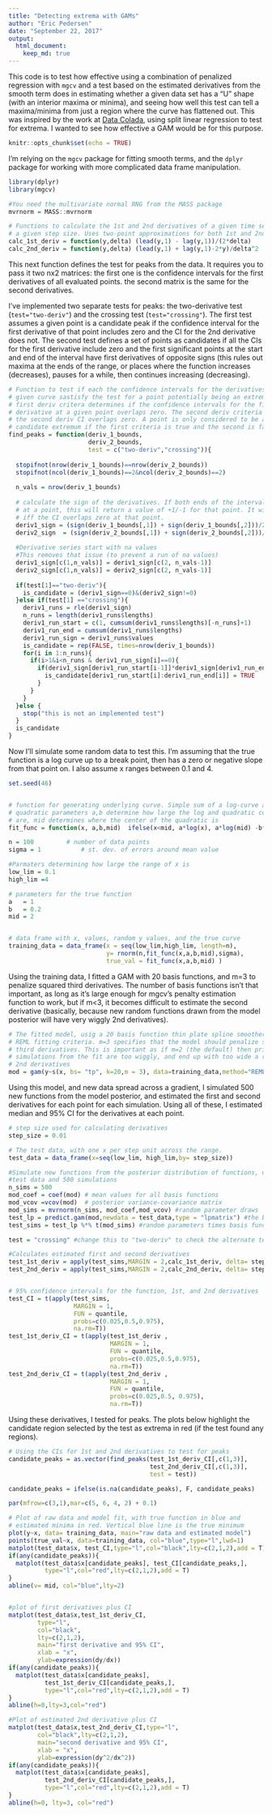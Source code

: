 ```yaml
---
title: "Detecting extrema with GAMs"
author: "Eric Pedersen"
date: "September 22, 2017"
output: 
  html_document:
    keep_md: true
---
```


This code is to test how effective using a combination of penalized regression
with `mgcv` and a test based on the estimated derivatives from the smooth term
does in estimating whether a given data set has a "U" shape (with an interior
maxima or minima), and seeing how well this test can tell a maxima/minima from
just a region where the curve has flattened out. This was inspired by the work
at [Data Colada](http://datacolada.org/62), using split linear regression to 
test for extrema. I wanted to see how effective a GAM would be for this purpose.

```r
knitr::opts_chunk$set(echo = TRUE)
```

I'm relying on the `mgcv` package for fitting smooth terms, and the `dplyr`
package for working with more complicated data frame manipulation.

```r
library(dplyr)
library(mgcv)

#You need the multivariate normal RNG from the MASS package
mvrnorm = MASS::mvrnorm

```




```r

# Functions to calculate the 1st and 2nd derivatives of a given time series with
# a given step size. Uses two-point approximations for both 1st and 2nd derivs.
calc_1st_deriv = function(y,delta) (lead(y,1) - lag(y,1))/(2*delta)
calc_2nd_deriv = function(y,delta) (lead(y,1) + lag(y,1)-2*y)/delta^2


```

This next function defines the test for peaks from the data. It requires you to
pass it two nx2 matrices: the first one is the confidence intervals for the
first derivatives of all evaluated points. the second matrix is the same for the
second derivatives.

I've implemented two separate tests for peaks: the two-derivative test
(`test="two-deriv"`) and the crossing test (`test="crossing"`). The first test
assumes a given point is a candidate peak if the confidence interval for the
first derivative of that point includes zero and the CI for the 2nd derivative
does not. The second test defines a set of points as candidates if all the CIs
for the first derivative include zero and the first significant points at the
start and end of the interval have first derivatives of opposite signs (this
rules out maxima at the ends of the range, or places where the function
increases (decreases), pauses for a while, then continues increasing
(decreasing).


```r
# Function to test if each the confidence intervals for the derivatives of a
# given curve sastisfy the test for a point potentially being an extremum The
# first deriv critera determines if the confidence intervals for the first 
# derivative at a given point overlaps zero. The second deriv criteria tests if
# the second deriv CI overlaps zero. A point is only considered to be a 
# candidate extremum if the first criteria is true and the second is false
find_peaks = function(deriv_1_bounds, 
                      deriv_2_bounds, 
                      test = c("two-deriv","crossing")){
  
  stopifnot(nrow(deriv_1_bounds)==nrow(deriv_2_bounds))
  stopifnot(ncol(deriv_1_bounds)==2&ncol(deriv_2_bounds)==2)
  
  n_vals = nrow(deriv_1_bounds)
  
  # calculate the sign of the derivatives. If both ends of the interval are pos/neg
  # at a point, this will return a value of +1/-1 for that point. It will be zero
  # iff the CI overlaps zero at that point.
  deriv1_sign = (sign(deriv_1_bounds[,1]) + sign(deriv_1_bounds[,2]))/2
  deriv2_sign  = (sign(deriv_2_bounds[,1]) + sign(deriv_2_bounds[,2]))/2
  
  #Derivative series start with na values
  #This removes that issue (to prevent a run of na values)
  deriv1_sign[c(1,n_vals)] = deriv1_sign[c(2, n_vals-1)] 
  deriv2_sign[c(1,n_vals)] = deriv2_sign[c(2, n_vals-1)] 
  
  if(test[1]=="two-deriv"){
    is_candidate = (deriv1_sign==0)&(deriv2_sign!=0)
  }else if(test[1] =="crossing"){
    deriv1_runs = rle(deriv1_sign)
    n_runs = length(deriv1_runs$lengths)
    deriv1_run_start = c(1, cumsum(deriv1_runs$lengths)[-n_runs]+1)
    deriv1_run_end = cumsum(deriv1_runs$lengths)
    deriv1_run_sign = deriv1_runs$values
    is_candidate = rep(FALSE, times=nrow(deriv_1_bounds))
    for(i in 1:n_runs){
      if(i>1&i<n_runs & deriv1_run_sign[i]==0){
        if(deriv1_sign[deriv1_run_start[i-1]]*deriv1_sign[deriv1_run_end[i+1]]==-1){
          is_candidate[deriv1_run_start[i]:deriv1_run_end[i]] = TRUE
        }
      }
    }
  }else {
    stop("this is not an implemented test")
  }
  is_candidate
}
```



Now I'll simulate some random data to test this. I'm assuming that the true
function is a log curve up to a break point, then has a zero or negative slope 
from that point on. I also assume x ranges between 0.1 and 4. 

```r

set.seed(46)


# function for generating underlying curve. Simple sum of a log-curve and a
# quadratic parameters a,b determine how large the log and quadratic components
# are, mid determines where the center of the quadratic is
fit_func = function(x, a,b,mid)  ifelse(x<mid, a*log(x), a*log(mid) -b*(x-mid))

n = 100         # number of data points
sigma = 1           # st. dev. of errors around mean value

#Parmaters determining how large the range of x is
low_lim = 0.1
high_lim =4

# parameters for the true function
a   = 1    
b   = 0.2
mid = 2


# data frame with x, values, random y values, and the true curve
training_data = data_frame(x = seq(low_lim,high_lim, length=n),
                           y= rnorm(n,fit_func(x,a,b,mid),sigma),
                           true_val = fit_func(x,a,b,mid) )


```

Using the training data, I fitted a GAM with 20 basis functions, and m=3 to penalize 
squared third derivatives. The number of basis functions isn't that important, as
long as it's large enough for mgcv's penalty estimation function to work, but 
if m<3, it becomes difficult to estimate the second derivative (basically, because
new random functions drawn from the model posterior will have very wiggly 2nd derivatives). 

```r

# The fitted model, usig a 20 basis function thin plate spline smoother with
# REML fitting criteria. m=3 specifies that the model should penalize squard
# third derivatives. This is important as if m=2 (the default) then prior
# simulations from the fit are too wiggly, and end up with too wide a range of
# 2nd derivatives
mod = gam(y~s(x, bs= "tp", k=20,m = 3), data=training_data,method="REML")


```

Using this model, and new data spread across a gradient, I simulated 500 new 
functions from the model posterior, and estimated the first and second
derivatives for each point for each simulation. Using all of these, I estimated
median and 95% CI for the derivatives at each point.

```r
# step size used for calculating derivatives
step_size = 0.01

# The test data, with one x per step unit across the range.
test_data = data_frame(x=seq(low_lim, high_lim,by= step_size))

#Simulate new functions from the posterior distribution of functions, using the
#test data and 500 simulations
n_sims = 500
mod_coef = coef(mod) # mean values for all basis functions
mod_vcov =vcov(mod)  # posterior variance-covariance matrix
mod_sims = mvrnorm(n_sims, mod_coef,mod_vcov) #random parameter draws
test_lp = predict.gam(mod,newdata = test_data,type = "lpmatrix") #the basis functions 
test_sims = test_lp %*% t(mod_sims) #random parameters times basis functions

test = "crossing" #change this to "two-deriv" to check the alternate test

#Calculates estimated first and second derivatives 
test_1st_deriv = apply(test_sims,MARGIN = 2,calc_1st_deriv, delta= step_size)
test_2nd_deriv = apply(test_sims,MARGIN = 2,calc_2nd_deriv, delta= step_size)


# 95% confidence intervals for the function, 1st, and 2nd derivatives
test_CI = t(apply(test_sims,
                  MARGIN = 1,
                  FUN = quantile,
                  probs=c(0.025,0.5,0.975),
                  na.rm=T))
test_1st_deriv_CI = t(apply(test_1st_deriv ,
                            MARGIN = 1,
                            FUN = quantile,
                            probs=c(0.025,0.5,0.975),
                            na.rm=T))
test_2nd_deriv_CI = t(apply(test_2nd_deriv ,
                            MARGIN = 1,
                            FUN = quantile,
                            probs=c(0.025,0.5, 0.975),
                            na.rm=T))

```


Using these derivatives, I tested for peaks. The plots below highlight the candidate region
selected by the test as extrema in red (if the test found any regions). 

```r
# Using the CIs for 1st and 2nd derivatives to test for peaks
candidate_peaks = as.vector(find_peaks(test_1st_deriv_CI[,c(1,3)], 
                                       test_2nd_deriv_CI[,c(1,3)],
                                       test = test))

candidate_peaks = ifelse(is.na(candidate_peaks), F, candidate_peaks)

```

```r
par(mfrow=c(3,1),mar=c(5, 6, 4, 2) + 0.1)

# Plot of raw data and model fit, with true function in blue and 
# estimated minima in red. Vertical blue line is the true minimum
plot(y~x, data= training_data, main="raw data and estimated model")
points(true_val~x, data=training_data, col="blue",type="l",lwd=1)
matplot(test_data$x, test_CI,type="l",col="black",lty=c(2,1,2),add = T)
if(any(candidate_peaks)){
  matplot(test_data$x[candidate_peaks], test_CI[candidate_peaks,],
          type="l",col="red",lty=c(2,1,2),add = T)
}
abline(v= mid, col="blue",lty=2)


#plot of first derivatives plus CI
matplot(test_data$x,test_1st_deriv_CI,
        type="l",
        col="black",
        lty=c(2,1,2),
        main="first derivative and 95% CI",
        xlab = "x",
        ylab=expression(dy/dx))
if(any(candidate_peaks)){
  matplot(test_data$x[candidate_peaks], 
          test_1st_deriv_CI[candidate_peaks,],
          type="l",col="red",lty=c(2,1,2),add = T)
}
abline(h=0,lty=3,col="red")

#Plot of estimated 2nd derivative plus CI
matplot(test_data$x,test_2nd_deriv_CI,type="l",
        col="black",lty=c(2,1,2),
        main="second derivative and 95% CI",
        xlab = "x",
        ylab=expression(dy^2/dx^2))
if(any(candidate_peaks)){
  matplot(test_data$x[candidate_peaks], 
          test_2nd_deriv_CI[candidate_peaks,],
          type="l",col="red",lty=c(2,1,2),add = T)
}
abline(h=0, lty=3, col="red")


```